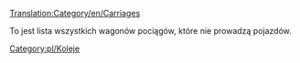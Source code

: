 [[Translation:Category/en/Carriages]]

To jest lista wszystkich wagonów pociągów, które nie prowadzą pojazdów.

<!--[[Category:Trains]]-->[[Category:pl/Koleje]]